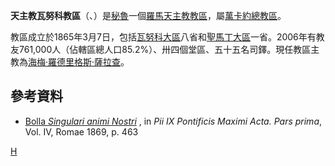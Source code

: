 {{No footnotes|time=2020-08-25T15:02:01+00:00}}
{{Infobox Roman Catholic diocese
|Roman Catholic Diocese of = 天主教瓦努科教區
|Latin name of diocese = Dioecesis Huanucensis
|image = Huánuco Cathedral.jpg
|caption = 布爾戈斯基督主教座堂
|location = [[秘魯|秘魯]]
|territory =[[瓦努科大區|瓦努科大區]]八省、[[聖馬丁大區|聖馬丁大區]]一省
|population = 761,000
|rite = 拉丁禮
|patron = 
|province = 萬卡約
|established = 1865年
|cathedral = 布爾戈斯基督主教座堂
|副主教座堂 =
|leadership = 主教
|website =
|教宗 =
|metropolitan =
|ordinary = 海梅·羅德里格斯·薩拉查
|coadjutor bishop = 
|emeritus =
}}
'''天主教瓦努科教區'''（{{lang-la|Dioecesis Huanucensis}}、{{lang-es|Diócesis de Huánuco}}）是[[秘魯|秘魯]]一個[[羅馬天主教|羅馬天主教]][[教區|教區]]，屬[[天主教萬卡約總教區|萬卡約總教區]]。

教區成立於1865年3月7日，包括[[瓦努科大區|瓦努科大區]]八省和[[聖馬丁大區|聖馬丁大區]]一省。2006年有教友761,000人（佔轄區總人口85.2%）、卅四個堂區、五十五名司鐸。現任教區主教為[[海梅·羅德里格斯·薩拉查|海梅·羅德里格斯·薩拉查]]。

==參考資料==
*[http://books.google.it/books?id=mCMRAAAAYAAJ&printsec=frontcover#v=onepage&q&f=false Bolla ''Singulari animi Nostri''] {{Wayback|url=http://books.google.it/books?id=mCMRAAAAYAAJ&printsec=frontcover#v=onepage&q&f=false |date=20201027185550 }}, in ''Pii IX Pontificis Maximi Acta. Pars prima'', Vol. IV, Romae 1869, p. 463
{{秘魯天主教教區}}
[[Category:秘魯天主教教區|H]]